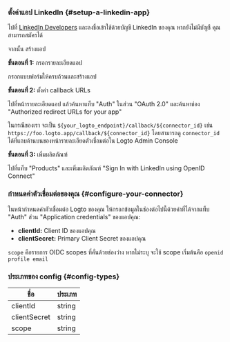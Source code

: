 ### ตั้งค่าแอป LinkedIn \{#setup-a-linkedin-app}

ไปที่ [LinkedIn Developers](https://www.linkedin.com/developers) และลงชื่อเข้าใช้ด้วยบัญชี LinkedIn ของคุณ หากยังไม่มีบัญชี คุณสามารถสมัครได้

จากนั้น สร้างแอป

**ขั้นตอนที่ 1:** กรอกรายละเอียดแอป

กรอกแบบฟอร์มให้ครบถ้วนและสร้างแอป

**ขั้นตอนที่ 2:** ตั้งค่า callback URLs

ไปที่หน้ารายละเอียดแอป แล้วค้นหาแท็บ "Auth" ในส่วน "OAuth 2.0" และค้นหาช่อง "Authorized redirect URLs for your app"

ในกรณีของเรา จะเป็น `${your_logto_endpoint}/callback/${connector_id}` เช่น `https://foo.logto.app/callback/${connector_id}` โดยสามารถดู `connector_id` ได้ที่แถบด้านบนของหน้ารายละเอียดตัวเชื่อมต่อใน Logto Admin Console

**ขั้นตอนที่ 3:** เพิ่มผลิตภัณฑ์

ไปที่แท็บ "Products" และเพิ่มผลิตภัณฑ์ "Sign In with LinkedIn using OpenID Connect"

### กำหนดค่าตัวเชื่อมต่อของคุณ \{#configure-your-connector}

ในหน้ากำหนดค่าตัวเชื่อมต่อ Logto ของคุณ ให้กรอกข้อมูลในช่องต่อไปนี้ด้วยค่าที่ได้จากแท็บ "Auth" ส่วน "Application credentials" ของแอปคุณ:

- **clientId:** Client ID ของแอปคุณ
- **clientSecret:** Primary Client Secret ของแอปคุณ

`scope` คือรายการ OIDC scopes ที่คั่นด้วยช่องว่าง หากไม่ระบุ จะใช้ scope เริ่มต้นคือ `openid profile email`

### ประเภทของ config \{#config-types}

| ชื่อ         | ประเภท |
| ------------ | ------ |
| clientId     | string |
| clientSecret | string |
| scope        | string |
